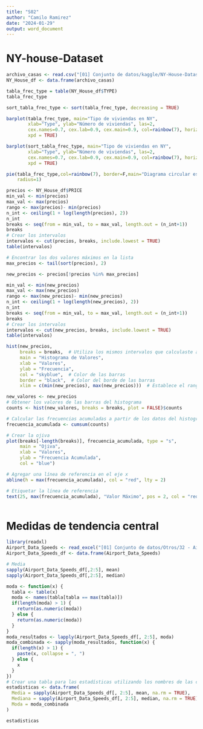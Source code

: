 ```yaml
---
title: "S02"
author: "Camilo Ramirez"
date: "2024-01-29"
output: word_document
---
```


# NY-house-Dataset

```r
archivo_casas <- read.csv("[01] Conjunto de datos/kaggle/NY-House-Dataset.csv")
NY_House_df <- data.frame(archivo_casas)
```

```r
tabla_frec_type = table(NY_House_df$TYPE)
tabla_frec_type
```

```r
sort_tabla_frec_type <- sort(tabla_frec_type, decreasing = TRUE)
```

```r
barplot(tabla_frec_type, main="Tipo de viviendas en NY", 
        xlab="Type", ylab="Número de viviendas", las=2,
        cex.names=0.7, cex.lab=0.9, cex.main=0.9, col=rainbow(7), horiz = F, 
        xpd = TRUE)

barplot(sort_tabla_frec_type, main="Tipo de viviendas en NY", 
        xlab="Type", ylab="Número de viviendas", las=2,
        cex.names=0.7, cex.lab=0.9, cex.main=0.9, col=rainbow(7), horiz = F, 
        xpd = TRUE)

pie(tabla_frec_type,col=rainbow(7), border=F,main="Diagrama circular estudiantes",
    radius=1)
```

```r
precios <- NY_House_df$PRICE
min_val <- min(precios)
max_val <- max(precios)
rango <- max(precios)- min(precios)
n_int <- ceiling(1 + log(length(precios), 2))
n_int
breaks <- seq(from = min_val, to = max_val, length.out = (n_int+1))
breaks
# Crear los intervalos
intervalos <- cut(precios, breaks, include.lowest = TRUE)
table(intervalos)
```

```r
# Encontrar los dos valores máximos en la lista
max_precios <- tail(sort(precios), 2)

new_precios <- precios[!precios %in% max_precios]

min_val <- min(new_precios)
max_val <- max(new_precios)
rango <- max(new_precios)- min(new_precios)
n_int <- ceiling(1 + log(length(new_precios), 2))
n_int
breaks <- seq(from = min_val, to = max_val, length.out = (n_int+1))
breaks
# Crear los intervalos
intervalos <- cut(new_precios, breaks, include.lowest = TRUE)
table(intervalos)
```

```r
hist(new_precios, 
     breaks = breaks,  # Utiliza los mismos intervalos que calculaste anteriormente
     main = "Histograma de Valores",
     xlab = "Valores",
     ylab = "Frecuencia",
     col = "skyblue",  # Color de las barras
     border = "black",  # Color del borde de las barras
     xlim = c(min(new_precios), max(new_precios)))  # Establece el rango en el eje x
```

```r
new_valores <- new_precios
# Obtener los valores de las barras del histograma
counts <- hist(new_valores, breaks = breaks, plot = FALSE)$counts

# Calcular las frecuencias acumuladas a partir de los datos del histograma
frecuencia_acumulada <- cumsum(counts)

# Crear la ojiva
plot(breaks[-length(breaks)], frecuencia_acumulada, type = "s", 
     main = "Ojiva",
     xlab = "Valores",
     ylab = "Frecuencia Acumulada",
     col = "blue")

# Agregar una línea de referencia en el eje x
abline(h = max(frecuencia_acumulada), col = "red", lty = 2)

# Etiquetar la línea de referencia
text(25, max(frecuencia_acumulada), "Valor Máximo", pos = 2, col = "red")
```

```         
```

# Medidas de tendencia central

```r
library(readxl)
Airport_Data_Speeds <- read_excel("[01] Conjunto de datos/Otros/32 - Airport Data Speeds.xlsx")
Airport_Data_Speeds_df <- data.frame(Airport_Data_Speeds)

# Media
sapply(Airport_Data_Speeds_df[,2:5], mean)
sapply(Airport_Data_Speeds_df[,2:5], median)


```

```r
moda <- function(x) {
  tabla <- table(x)
  moda <- names(tabla[tabla == max(tabla)])
  if(length(moda) > 1) {
    return(as.numeric(moda))
  } else {
    return(as.numeric(moda))
  }
}
moda_resultados <- lapply(Airport_Data_Speeds_df[, 2:5], moda)
moda_combinada <- sapply(moda_resultados, function(x) {
  if(length(x) > 1) {
    paste(x, collapse = ", ")
  } else {
    x
  }
})
# Crear una tabla para las estadísticas utilizando los nombres de las columnas
estadisticas <- data.frame(
  Media = sapply(Airport_Data_Speeds_df[, 2:5], mean, na.rm = TRUE),
  Mediana = sapply(Airport_Data_Speeds_df[, 2:5], median, na.rm = TRUE),
  Moda = moda_combinada
)

estadisticas

```
